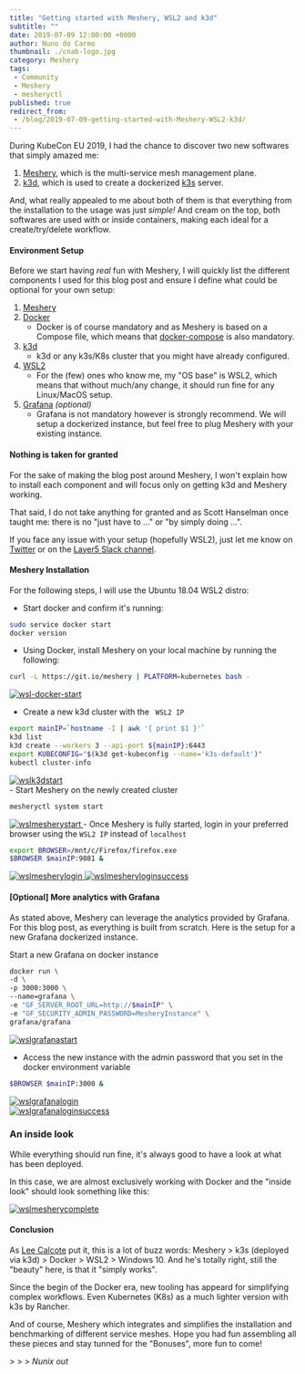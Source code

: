 ```yaml
---
title: "Getting started with Meshery, WSL2 and k3d"
subtitle: ""
date: 2019-07-09 12:00:00 +0000
author: Nuno do Carmo
thumbnail: ./cnab-logo.jpg
category: Meshery
tags:
 - Community
 - Meshery
 - mesheryctl
published: true
redirect_from:
 - /blog/2019-07-09-getting-started-with-Meshery-WSL2-k3d/
---
```



<BlogWrapper>

During KubeCon EU 2019, I had the chance to discover two new softwares that simply amazed me:
1. [Meshery](https://layer5.io/service-mesh-management/meshery), which is the multi-service mesh management plane.
2. [k3d](https://github.com/rancher/k3d), which is used to create a dockerized [k3s](https://k3s.io) server.

And, what really appealed to me about both of them is that everything from the installation to the usage was just *simple!*
And cream on the top, both softwares are used with or inside containers, making each ideal for a create/try/delete workflow.

<h4>Environment Setup</h4>

Before we start having *real* fun with Meshery, I will quickly list the different components I used for this blog post and ensure I define what could be optional for your own setup:
1. [Meshery](https://layer5.io/service-mesh-management/meshery)
2. [Docker](https://docs.docker.com/install/)
    - Docker is of course mandatory and as Meshery is based on a Compose file, which means that [docker-compose](https://docs.docker.com/compose/install/) is also mandatory.
3. [k3d](https://github.com/rancher/k3d)
    - k3d or any k3s/K8s cluster that you might have already configured.
4. [WSL2](https://devblogs.microsoft.com/commandline/wsl-2-is-now-available-in-windows-insiders/)
    - For the (few) ones who know me, my "OS base" is WSL2, which means that without much/any change, it should run fine for any Linux/MacOS setup.
5. [Grafana](https://grafana.com/) *(optional)*
    - Grafana is not mandatory however is strongly recommend. We will setup a dockerized instance, but feel free to plug Meshery with your existing instance.

<h4> Nothing is taken for granted </h4>

For the sake of making the blog post around Meshery, I won't explain how to install each component and will focus only on getting k3d and Meshery working.

That said, I do not take anything for granted and as Scott Hanselman once taught me: there is no "just have to ..." or "by simply doing ...".

If you face any issue with your setup (hopefully WSL2), just let me know on [Twitter](https://twitter.com/nunixtech) or on the [Layer5 Slack channel](http://slack.layer5.io).

<h4>Meshery Installation</h4>

For the following steps, I will use the Ubuntu 18.04 WSL2 distro:

- Start docker and confirm it's running:

```bash
sudo service docker start
docker version
```

- Using Docker, install Meshery on your local machine by running the following:

```bash
curl -L https://git.io/meshery | PLATFORM=kubernetes bash -
```
<a href={wsldockerstart}>
    <img src={wsldockerstart} class="thumbnail" alt="wsl-docker-start" />
</a>

- Create a new k3d cluster with the <code> WSL2 IP </code>

```bash
export mainIP=`hostname -I | awk '{ print $1 }'`
k3d list
k3d create --workers 3 --api-port ${mainIP}:6443
export KUBECONFIG="$(k3d get-kubeconfig --name='k3s-default')"
kubectl cluster-info
```

<a href={wslk3dstart}>
    <img src={wslk3dstart} class="thumbnail" alt="wslk3dstart" />
</a>
<br/>
- Start Meshery on the newly created cluster

```bash
mesheryctl system start
```

<a href={wslmesherystart}>
    <img src={wslmesherystart} class="thumbnail" alt="wslmesherystart" />
</a>
- Once Meshery is fully started, login in your preferred browser using the <code>WSL2 IP</code> instead of <code>localhost</code>

```bash
export BROWSER=/mnt/c/Firefox/firefox.exe
$BROWSER $mainIP:9081 &
```

<a href={wslmesherylogin}>
        <img src={wslmesherylogin} alt="wslmesherylogin" />
</a>
<a href={wslmesheryloginsuccess}>
    <img src={wslmesheryloginsuccess} alt="wslmesheryloginsuccess" />
</a>


#### [Optional] More analytics with Grafana
As stated above, Meshery can leverage the analytics provided by Grafana. For this blog post, as everything is built from scratch. Here is the setup for a new Grafana dockerized instance.

Start a new Grafana on docker instance

```bash
docker run \
-d \
-p 3000:3000 \
--name=grafana \
-e "GF_SERVER_ROOT_URL=http://$mainIP" \
-e "GF_SECURITY_ADMIN_PASSWORD=MesheryInstance" \
grafana/grafana
```

<a href={wslgrafanastart}>
    <img src={wslgrafanastart} class="thumbnail" alt="wslgrafanastart" />
</a>

- Access the new instance with the admin password that you set in the docker environment variable
```bash
$BROWSER $mainIP:3000 &
```

<a href={wslgrafanalogin}>
    <img src={wslgrafanalogin} class="thumbnail" alt="wslgrafanalogin" />
</a>
<br />
<a href={wslgrafanaloginsuccess}>
    <img src={wslgrafanaloginsuccess} class="thumbnail" alt="wslgrafanaloginsuccess" />
</a>

### An inside look
While everything should run fine, it's always good to have a look at what has been deployed.

In this case, we are almost exclusively working with Docker and the "inside look" should look something like this:

<a href={wslmesherycomplete}>
    <img src={wslmesherycomplete}class="thumbnail" alt="wslmesherycomplete" />
</a>

#### Conclusion
As [Lee Calcote](https://twitter.com/lcalcote) put it, this is a lot of buzz words: Meshery > k3s (deployed via k3d) > Docker > WSL2 > Windows 10. And he's totally right, still the "beauty" here, is that it "simply works".

Since the begin of the Docker era, new tooling has appeard for simplifying complex workflows.
Even Kubernetes (K8s) as a much lighter version with k3s by Rancher.

And of course, Meshery which integrates and simplifies the installation and benchmarking of different service meshes. Hope you had fun assembling all these pieces and stay tunned for the "Bonuses", more fun to come!

<span> > > > <i>Nunix out</i></span>


</BlogWrapper>
